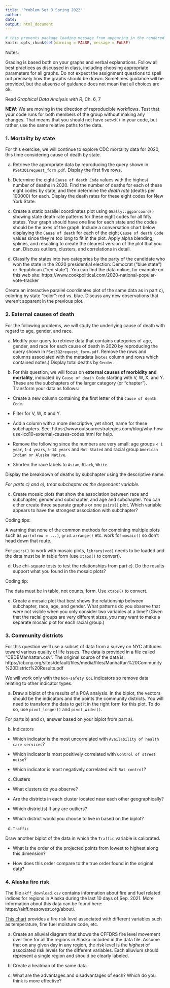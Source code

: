 ```yaml
---
title: "Problem Set 3 Spring 2022"
author: 
date: 
output: html_document
---
```


```r
# this prevents package loading message from appearing in the rendered version of your problem set 
knitr::opts_chunk$set(warning = FALSE, message = FALSE)
```

Notes:

Grading is based both on your graphs and verbal explanations. Follow all best practices as discussed in class, including choosing appropriate parameters for all graphs. Do not expect the assignment questions to spell out precisely how the graphs should be drawn. Sometimes guidance will be provided, but the absense of guidance does not mean that all choices are ok.

Read *Graphical Data Analysis with R*, Ch. 6, 7

**NEW**: We are moving in the direction of reproducible workflows. Test that your code runs for both members of the group without making any changes. That means that you should not have `setwd()` in your code, but rather, use the same relative paths to the data.

### 1. Mortality by state

For this exercise, we will continue to explore CDC mortality data for 2020, this time considering cause of death by state. 

a) Retrieve the appropriate data by reproducing the query shown in `PSet3Q1request_form.pdf`. Display the first five rows.

b) Determine the eight `Cause of death Code` values with the highest number of deaths in 2020. Find the number of deaths for each of these eight codes by state, and then determine the *death rate* (deaths per 100000) for each. Display the death rates for these eight codes for New York State.

c) Create a static parallel coordinates plot using `GGally::ggparcoord()` showing state death rate patterns for these eight codes for all fifty states. Your graph should have one line for each state and the codes should be the axes of the graph. Include a conversation chart below displaying the `Cause of death` for each of the eight `Cause of death Code` values since they're too long to fit in the plot. Apply alpha blending, splines, and rescaling to create the clearest version of the plot that you can. Discuss outliers, clusters, and correlations in detail.

d) Classify the states into two categories by the party of the candidate who won the state in the 2020 presidential election: Democrat ("blue state") or Republican ("red state"). You can find the data online, for example on this web site: https://www.cookpolitical.com/2020-national-popular-vote-tracker

Create an interactive parallel coordinates plot of the same data as in part c), coloring by state "color": red vs. blue. Discuss any new observations that weren't apparent in the previous plot.

### 2. External causes of death

For the following problems, we will study the underlying cause of death with regard to age, gender, and race.

a) Modify your query to retrieve data that contains categories of age, gender, and race for each cause of death in 2020 by reproducing the query shown in `PSet3Q2request_form.pdf`. Remove the rows and columns associated with the metadata (`Notes` column and rows which contained notes.) Display total deaths by `Gender`.

b) For this question, we will focus on **external causes of morbidity and mortality**, indicated by `Cause of death Code` starting with V, W, X, and Y. These are the subchapters of the larger category (or "chapter"). Transform your data as follows:

* Create a new column containing the first letter of the `Cause of death Code`.

* Filter for V, W, X and Y. 

* Add a column with a more descriptive, yet short, name for these subchapters. See: https://www.outsourcestrategies.com/blog/why-how-use-icd10-external-causes-codes.html for help. 

* Remove the following since the numbers are very small: age groups `< 1 year`, `1-4 years`, `5-14 years` and `Not Stated` and racial group `American Indian or Alaska Native`. 

* Shorten the race labels to `Asian`, `Black`, `White`. 

Display the breakdown of deaths by subchapter using the descriptive name.

*For parts c) and e), treat subchapter as the dependent variable.*

c) Create mosaic plots that show the association between race and subchapter, gender and subchapter, and age and subchapter. You can either create three separate graphs or one `pairs()` plot. Which variable appears to have the strongest association with subchapter?

Coding tips:

A warning that none of the common methods for combining multiple plots such as `par(mfrow = ...)`, `grid.arrange()` etc. work for `mosaic()` so don't head down that route.

For `pairs()` to work with mosaic plots, `library(vcd)` needs to be loaded and the data must be in table form (use `xtabs()` to convert).

d) Use chi-square tests to test the relationships from part c). Do the results support what you found in the mosaic plots?

Coding tip: 

The data must be in table, not counts, form. Use `xtabs()` to convert. 

e) Create a mosaic plot that best shows the relationship between subchapter, race, age, and gender. What patterns do you observe that were not visible when you only consider two variables at a time? (Given that the racial groups are very different sizes, you may want to make a separate mosaic plot for each racial group.)

### 3. Community districts

For this question we'll use a subset of data from a survey on NYC attitudes toward various quality of life issues. The data is provided in a file called "CBDBManhattan.csv". The original source of the data is: https://cbcny.org/sites/default/files/media/files/Manhattan%20Community%20District%20Results.pdf

We will work only with the `Non-safety QoL` indicators so remove data relating to other indicator types.

a) Draw a biplot of the results of a PCA analysis. In the biplot, the vectors should be the indicators and the points the community districts. You will need to transform the data to get it in the right form for this plot. To do so, use `pivot_longer()` and `pivot_wider()`. 

For parts b) and c), answer based on your biplot from part a).

b) Indicators

* Which indicator is the most uncorrelated with `Availability of health care services`?

* Which indicator is most positively correlated with `Control of street noise`?

* Which indicator is most negatively correlated with `Rat control`?

c) Clusters

* What clusters do you observe? 

* Are the districts in each cluster located near each other geographically? 

* Which district(s) if any are outliers? 

* Which district would you choose to live in based on the biplot?

d) `Traffic`

Draw another biplot of the data in which the `Traffic` variable is calibrated. 

* What is the order of the projected points from lowest to highest along this dimension? 

* How does this order compare to the true order found in the original data?

### 4. Alaska fire risk

The file `akff_download.csv` contains information about fire and fuel related indices for regions in Alaska during the last 10 days of Sep. 2021. More information about this data can be found here: https://akff.mesowest.org/about/.

[This chart](https://fire.ak.blm.gov/content/weather/images/Fuels%20Page/CFFDRS%20Index%20Thresholds.jpg) provides a fire risk level associated with different variables such as temperature, fine fuel moisture code, etc.

a) Create an alluvial diagram that shows the CFFDRS fire level movement over time for all the regions in Alaska included in the data file. Assume that on any given day in any region, the risk level is the *highest* of associated risk levels for the different variables. Each alluvium should represent a single region and should be clearly labeled. 

b) Create a heatmap of the same data.

c) What are the advantages and disadvantages of each? Which do you think is more effective?

